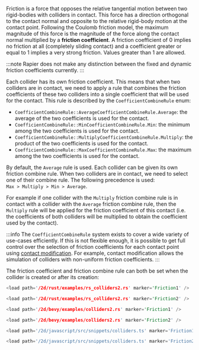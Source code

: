 

Friction is a force that opposes the relative tangential motion between two rigid-bodies with colliders in contact.
This force has a direction orthogonal to the contact normal and opposite to the relative rigid-body motion at
the contact point. Following the Coulomb friction model, the maximum magnitude of this force is the magnitude of the
force along the contact normal multiplied by a **friction coefficient**. A friction coefficient
of 0 implies no friction at all (completely sliding contact) and a coefficient greater or equal to 1 implies a
very strong friction. Values greater than 1 are allowed.

:::note
Rapier does not make any distinction between the fixed and dynamic friction coefficients currently.
:::

Each collider has its own friction coefficient. This means that when two colliders are in contact, we need to apply a
rule that combines the friction  coefficients of these two colliders into a single coefficient that will be used for
the contact. This rule is described by the `CoefficientCombineRule` enum:
- <notjs>`CoefficientCombineRule::Average`</notjs><js>`CoefficientCombineRule.Average`</js>: the average of the two coefficients is used for the contact.
- <notjs>`CoefficientCombineRule::Min`</notjs><js>`CoefficientCombineRule.Min`</js>: the minimum among the two coefficients is used for the contact.
- <notjs>`CoefficientCombineRule::Multiply`</notjs><js>`CoefficientCombineRule.Multiply`</js>: the product of the two coefficients is used for the contact.
- <notjs>`CoefficientCombineRule::Max`</notjs><js>`CoefficientCombineRule.Max`</js>: the maximum among the two coefficients is used for the contact.

By default, the `Average` rule is used. Each collider can be given its own friction combine rule. When two colliders are in
contact, we need to select one of their combine rule. The following precedence is used: `Max > Multiply > Min > Average`.

For example if one collider with the `Multiply` friction combine rule is in contact with a collider with the `Average` friction
combine rule, then the `Multiply` rule will be applied for the friction coefficient of this contact (i.e. the coefficients
of both colliders will be multiplied to obtain the coefficient used by the contact).

:::info
The `CoefficientCombineRule` system exists to cover a wide variety of use-cases efficiently. If this is not flexible
enough, it is possible to get  full control over the selection of friction coefficients for each contact point using
[contact modification](./advanced_collision_detection.mdx#contact-modification). For example, contact modification allows the
simulation of colliders with non-uniform friction coefficients.
:::

The friction coefficient and friction combine rule can both be set when the collider is created or after its creation:

<rapier>

```rust
<load path='/2d/rust/examples/rs_colliders2.rs' marker='Friction1' />
```
```rust
<load path='/2d/rust/examples/rs_colliders2.rs' marker='Friction2' />
```

</rapier>
<bevy>

```rust
<load path='/2d/bevy/examples/colliders2.rs' marker='Friction1' />
```
```rust
<load path='/2d/bevy/examples/colliders2.rs' marker='Friction2' />
```

</bevy>
<js>

```js
<load path='/2d/javascript/src/snippets/colliders.ts' marker='Friction1' />
```
```js
<load path='/2d/javascript/src/snippets/colliders.ts' marker='Friction2' />
```

</js>
